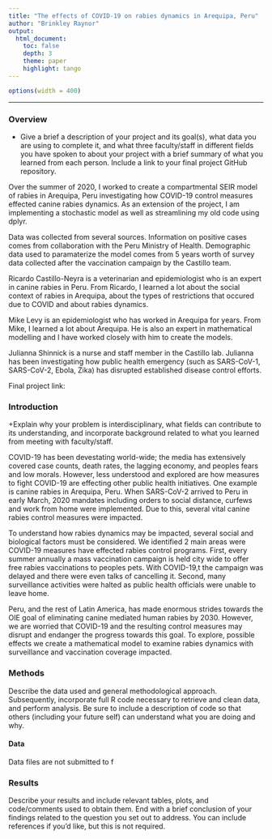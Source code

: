 ```yaml
---
title: "The effects of COVID-19 on rabies dynamics in Arequipa, Peru"
author: "Brinkley Raynor"
output: 
  html_document:
    toc: false 
    depth: 3 
    theme: paper 
    highlight: tango
---
```

```r
options(width = 400)
```  
***

### Overview

+ Give a brief a description of your project and its goal(s), what data you are using to complete it, and what three faculty/staff in different fields you have spoken to about your project with a brief summary of what you learned from each person. Include a link to your final project GitHub repository.

Over the summer of 2020, I worked to create a compartmental SEIR model of rabies in Arequipa, Peru investigating how COVID-19 control measures effected canine rabies dynamics. As an extension of the project, I am implementing a stochastic model as well as streamlining my old code using dplyr. 


Data was collected from several sources. Information on positive cases comes from collaboration with the Peru Ministry of Health. Demographic data used to paramaterize the model comes from 5 years worth of survey data collected after the vaccination campaign by the Castillo team. 

Ricardo Castillo-Neyra is a veterinarian and epidemiologist who is an expert in canine rabies in Peru. From Ricardo, I learned a lot about the social context of rabies in Arequipa, about the types of restrictions that occured due to COVID and about rabies dynamics.

Mike Levy is an epidemiologist who has worked in Arequipa for years. From Mike, I learned a lot about Arequipa. He is also an expert in mathematical modelling and I have worked closely with him to create the models. 

Julianna Shinnick is a nurse and staff member in the Castillo lab. Julianna has been investigating how public health emergency (such as SARS-CoV-1, SARS-CoV-2, Ebola, Zika) has disrupted established disease control efforts. 

Final project link: 

### Introduction 

+Explain why your problem is interdisciplinary, what fields can contribute to its understanding, and incorporate background related to what you learned from meeting with faculty/staff.

COVID-19 has been devestating world-wide; the media has extensively covered case counts, death rates, the lagging economy, and peoples fears and low morals. However, less understood and explored are how measures to fight COVID-19 are effecting other public health initiatives. One example is canine rabies in Arequipa, Peru. When SARS-CoV-2 arrived to Peru in early March, 2020 mandates including orders to social distance, curfews and work from home were implemented. Due to this, several vital canine rabies control measures were impacted.  

To understand how rabies dynamics may be impacted, several social and biological factors must be considered. We identified 2 main areas were COVID-19 measures have effected rabies control programs. First, every summer annually a mass vaccination campaign is held city wide to offer free rabies vaccinations to peoples pets. With COVID-19,t the campaign was delayed and there were even talks of cancelling it. Second, many surveillance activities were halted as public health officials were unable to leave home.

Peru, and the rest of Latin America, has made enormous strides towards the OIE goal of eliminating canine mediated human rabies by 2030. However, we are worried that COVID-19 and the resulting control measures may disrupt and endanger the progress towards this goal. To explore, possible effects we create a mathematical model to examine rabies dynamics with surveillance and vaccination coverage impacted. 

### Methods
Describe the data used and general methodological approach. Subsequently, incorporate full R code necessary to retrieve and clean data, and perform analysis. Be sure to include a description of code so that others (including your future self) can understand what you are doing and why. 

#### Data
Data files are not submitted to f

### Results
Describe your results and include relevant tables, plots, and code/comments used to obtain them. End with a brief conclusion of your findings related to the question you set out to address. You can include references if you'd like, but this is not required.
